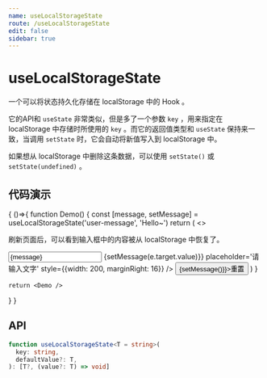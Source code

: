 ```yaml
---
name: useLocalStorageState
route: /useLocalStorageState
edit: false
sidebar: true
---
```



# useLocalStorageState

一个可以将状态持久化存储在 localStorage 中的 Hook 。

它的API和 `useState` 非常类似，但是多了一个参数 `key` ，用来指定在 localStorage 中存储时所使用的 `key` 。而它的返回值类型和 `useState` 保持来一致，当调用 `setState` 时，它会自动将新值写入到 localStorage 中。

如果想从 localStorage 中删除这条数据，可以使用 `setState()` 或 `setState(undefined)` 。

## 代码演示

<Playground>
{
  ()=>{
    function Demo() {
      const [message, setMessage] = useLocalStorageState('user-message', 'Hello~')
      return (
        <>
          <p>刷新页面后，可以看到输入框中的内容被从 localStorage 中恢复了。</p>
          <Input
            value={message}
            onChange={(e) => {setMessage(e.target.value)}}
            placeholder='请输入文字'
            style={{width: 200, marginRight: 16}}
          />
          <Button onClick={() => {setMessage()}}>重置</Button>
        </>
      )
    }

    return <Demo />
  }
}
</Playground>

## API

```typescript
function useLocalStorageState<T = string>(
  key: string,
  defaultValue?: T,
): [T?, (value?: T) => void]
```
